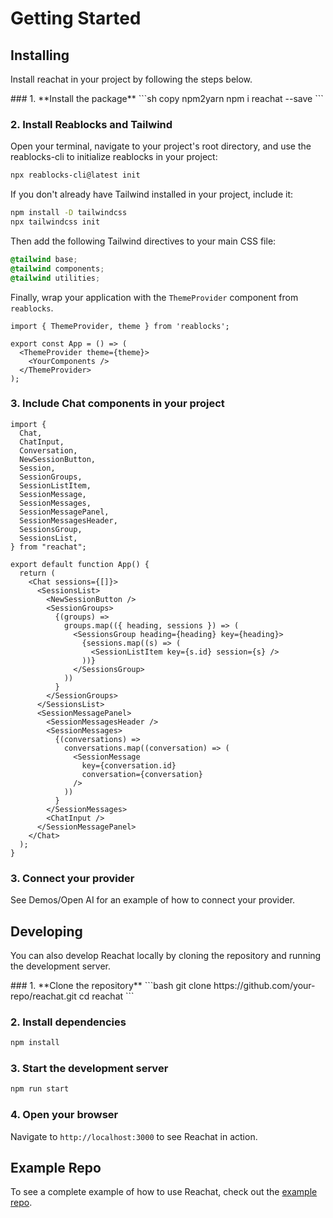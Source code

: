 
# Getting Started

## Installing

Install reachat in your project by following the steps below.

<Steps>
### 1. **Install the package**
   ```sh copy npm2yarn
   npm i reachat --save
   ```

### 2. **Install Reablocks and Tailwind**

Open your terminal, navigate to your project's root directory, and use the reablocks-cli to initialize reablocks in your project:
```sh copy
npx reablocks-cli@latest init
```

If you don't already have Tailwind installed in your project, include it:
```sh copy
npm install -D tailwindcss
npx tailwindcss init
```

Then add the following Tailwind directives to your main CSS file:
```css copy
@tailwind base;
@tailwind components;
@tailwind utilities;
```

Finally, wrap your application with the `ThemeProvider` component from `reablocks`.

```tsx copy
import { ThemeProvider, theme } from 'reablocks';

export const App = () => (
  <ThemeProvider theme={theme}>
    <YourComponents />
  </ThemeProvider>
);
```

### 3. **Include Chat components in your project**

```tsx
import {
  Chat,
  ChatInput,
  Conversation,
  NewSessionButton,
  Session,
  SessionGroups,
  SessionListItem,
  SessionMessage,
  SessionMessages,
  SessionMessagePanel,
  SessionMessagesHeader,
  SessionsGroup,
  SessionsList,
} from "reachat";

export default function App() {
  return (
    <Chat sessions={[]}>
      <SessionsList>
        <NewSessionButton />
        <SessionGroups>
          {(groups) =>
            groups.map(({ heading, sessions }) => (
              <SessionsGroup heading={heading} key={heading}>
                {sessions.map((s) => (
                  <SessionListItem key={s.id} session={s} />
                ))}
              </SessionsGroup>
            ))
          }
        </SessionGroups>
      </SessionsList>
      <SessionMessagePanel>
        <SessionMessagesHeader />
        <SessionMessages>
          {(conversations) =>
            conversations.map((conversation) => (
              <SessionMessage
                key={conversation.id}
                conversation={conversation}
              />
            ))
          }
        </SessionMessages>
        <ChatInput />
      </SessionMessagePanel>
    </Chat>
  );
}
```

### 3. **Connect your provider**

See Demos/Open AI for an example of how to connect your provider.

</Steps>

## Developing

You can also develop Reachat locally by cloning the repository and running the development server.

<Steps>
### 1. **Clone the repository**
   ```bash
   git clone https://github.com/your-repo/reachat.git
   cd reachat
   ```

### 2. **Install dependencies**

```sh copy npm2yarn
npm install
```

### 3. **Start the development server**

```bash
npm run start
```

### 4. **Open your browser**

Navigate to `http://localhost:3000` to see Reachat in action.

</Steps>

## Example Repo
To see a complete example of how to use Reachat, 
check out the [example repo](https://github.com/reaviz/reachat-example).